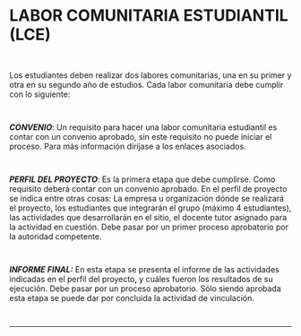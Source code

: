 # LABOR COMUNITARIA ESTUDIANTIL (LCE)
~~~
 
~~~
Los estudiantes deben realizar dos labores comunitarias, una en su primer y otra en su segundo año de estudios. Cada labor comunitaria debe cumplir con lo siguiente:
~~~
 
~~~
***CONVENIO***: Un requisito para hacer una labor comunitaria estudiantil es contar con un convenio aprobado, sin este requisito no puede iniciar el proceso. Para más información diríjase a los enlaces asociados.
~~~
 
~~~
***PERFIL DEL PROYECTO***: Es la primera etapa que debe cumplirse. Como requisito deberá contar con un convenio aprobado. En el perfil de proyecto se indica entre otras cosas: La empresa u organización dónde se realizará el proyecto, los estudiantes que integrarán el grupo (máximo 4 estudiantes), las actividades que desarrollarán en el sitio, el docente tutor asignado para la actividad en cuestión. Debe pasar por un primer proceso aprobatorio por la autoridad competente.


~~~
 
~~~

***INFORME FINAL:*** En esta etapa se presenta el informe de las actividades indicadas en el perfil del proyecto, y cuáles fueron los resultados de su ejecución. Debe pasar por un proceso aprobatorio. Sólo siendo aprobada esta etapa se puede dar por concluida la actividad de vinculación.

~~~
 
~~~
---
~~~
 
~~~